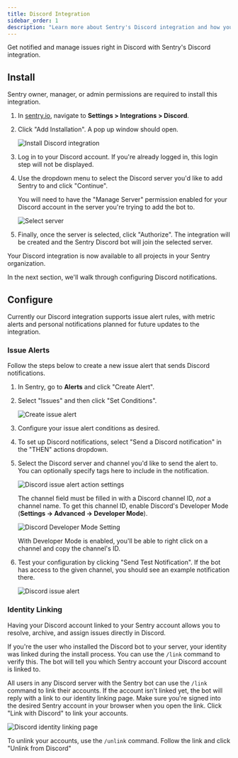 ```yaml
---
title: Discord Integration
sidebar_order: 1
description: "Learn more about Sentry's Discord integration and how you can get notified and manage issues right in Discord."
---
```


<Include name="feature-available-for-user-group-early-adopter.mdx" />

Get notified and manage issues right in Discord with Sentry's Discord integration.

## Install

<Note>

Sentry owner, manager, or admin permissions are required to install this integration.

</Note>

1. In [sentry.io](https://sentry.io), navigate to **Settings > Integrations > Discord**.

1. Click "Add Installation". A pop up window should open.

   ![Install Discord integration](discord-integration-details.png)

1. Log in to your Discord account. If you're already logged in, this login step will not be displayed.

1. Use the dropdown menu to select the Discord server you'd like to add Sentry to and click "Continue".

   <Note>
     You will need to have the "Manage Server" permission enabled for your
     Discord account in the server you're trying to add the bot to.
   </Note>

   ![Select server](discord-server-select.png)

1. Finally, once the server is selected, click "Authorize". The integration will be created and the Sentry Discord bot will join the selected server.

Your Discord integration is now available to all projects in your Sentry organization.

In the next section, we'll walk through configuring Discord notifications.

## Configure

Currently our Discord integration supports issue alert rules, with metric alerts and personal notifications planned for future updates to the integration.

### Issue Alerts

Follow the steps below to create a new issue alert that sends Discord notifications.

1. In Sentry, go to **Alerts** and click "Create Alert".

1. Select "Issues" and then click "Set Conditions".

   ![Create issue alert](discord-add-issue-alert.png)

1. Configure your issue alert conditions as desired.

1. To set up Discord notifications, select "Send a Discord notification" in the "THEN" actions dropdown.

1. Select the Discord server and channel you'd like to send the alert to. You can optionally specify tags here to include in the notification.

   ![Discord issue alert action settings](discord-action-form.png)

   The channel field must be filled in with a Discord channel ID, _not_ a channel name. To get this channel ID, enable Discord's Developer Mode (**Settings -> Advanced -> Developer Mode**).

   ![Discord Developer Mode Setting](discord-developer-mode.png)

   With Developer Mode is enabled, you'll be able to right click on a channel and copy the channel's ID.

1. Test your configuration by clicking "Send Test Notification". If the bot has access to the given channel, you should see an example notification there.

   ![Discord issue alert](discord-issue-alert.png)

### Identity Linking

Having your Discord account linked to your Sentry account allows you to resolve, archive, and assign issues directly in Discord.

If you're the user who installed the Discord bot to your server, your identity was linked during the install process. You can use the `/link` command to verify this. The bot will tell you which Sentry account your Discord account is linked to.

All users in any Discord server with the Sentry bot can use the `/link` command to link their accounts. If the account isn't linked yet, the bot will reply with a link to our identity linking page. Make sure you're signed into the desired Sentry account in your browser when you open the link. Click "Link with Discord" to link your accounts.

![Discord identity linking page](discord-identity-link-page.png)

To unlink your accounts, use the `/unlink` command. Follow the link and click "Unlink from Discord"
